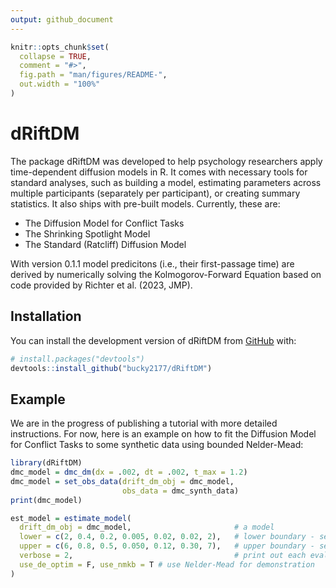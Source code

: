```yaml
---
output: github_document
---
```



```r
knitr::opts_chunk$set(
  collapse = TRUE,
  comment = "#>",
  fig.path = "man/figures/README-",
  out.width = "100%"
)
```

# dRiftDM

The package dRiftDM was developed to help psychology researchers apply time-dependent diffusion models in R. It comes with necessary tools for standard analyses, such as building a model, estimating parameters across multiple participants (separately per participant), or creating summary statistics. It also ships with pre-built models. Currently, these are: 

- The Diffusion Model for Conflict Tasks 
- The Shrinking Spotlight Model 
- The Standard (Ratcliff) Diffusion Model

With version 0.1.1 model predicitons (i.e., their first-passage time) are derived by numerically solving the Kolmogorov-Forward Equation based on code provided by Richter et al. (2023, JMP). 


## Installation

You can install the development version of dRiftDM from [GitHub](https://github.com/) with:

```r
# install.packages("devtools")
devtools::install_github("bucky2177/dRiftDM")
```

## Example

We are in the progress of publishing a tutorial with more detailed instructions. For now, here is an example on how to fit the Diffusion Model for Conflict Tasks to some synthetic data using bounded Nelder-Mead:

```r
library(dRiftDM)
dmc_model = dmc_dm(dx = .002, dt = .002, t_max = 1.2)
dmc_model = set_obs_data(drift_dm_obj = dmc_model,
                         obs_data = dmc_synth_data)
print(dmc_model)
```

```r
est_model = estimate_model(
  drift_dm_obj = dmc_model,                       # a model
  lower = c(2, 0.4, 0.2, 0.005, 0.02, 0.02, 2),   # lower boundary - search space
  upper = c(6, 0.8, 0.5, 0.050, 0.12, 0.30, 7),   # upper boundary - search space
  verbose = 2,                                    # print out each evaluation
  use_de_optim = F, use_nmkb = T # use Nelder-Mead for demonstration
)
```
